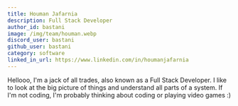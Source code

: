 ```yaml
---
title: Houman Jafarnia
description: Full Stack Developer
author_id: bastani
image: /img/team/houman.webp
discord_user: bastani
github_user: bastani
category: software
linked_in_url: https://www.linkedin.com/in/houmanjafarnia
---
```


Hellooo, I'm a jack of all trades, also known as a Full Stack Developer. I like to look at the big picture of things and understand all parts of a system. If I'm not coding, I'm probably thinking about coding or playing video games :)